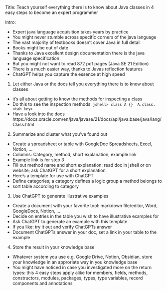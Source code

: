Title: Teach yourself everything there is to know about Java classes in 4 easy steps to become an expert programmer

Intro:

- Expert java language acquisition takes years by practice
- You might never stumble across specific corners of the java language
- The vast majority of textbooks doesn't cover Java in full detail
- Books might be out of date
- Thanks to Java excellent design documentation there is the java language specification
- But you might not want to read 872 pdf pages (Java SE 21 Edition)
- There is a much easier way, thanks to Javas reflection features
- ChatGPT helps you capture the essence at high speed

1. Let either Java or the docs tell you everything there is to know about classes
- it's all about getting to know the methods for inspecting a class 
- Do this to see the inspection methods: `jshell> class A {}  A.class.<tab key>`
- Have a look into the docs https://docs.oracle.com/en/java/javase/21/docs/api/java.base/java/lang/Class.html

2. Summarize and cluster what you've found out
- Create a spreadsheet or table with GoogleDoc Spreadsheets, Excel, Notion, ...
- Columns: Category, method, short explanation, example link
- Example link is for step 3
- Fill out method name and short explanation: read doc in jshell or on website; ask ChatGPT for a short explanation
- Here's a template for use with ChatGPT
- Define categories; a category defines a logic group a method belongs to
- sort table according to category

3. Use ChatGPT to generate illustrative examples
- Create a document with your favorite tool: markdown file/editor, Word, GoogleDocs, Notion, ...
- Decide on entries in the table you wish to have illustrative examples for
- Ask ChatGPT to generate an example with this template
- If you like: try it out and verify ChatGPTs answer
- Document ChatGPTs answer in your doc, set a link in your table to the example

4. Store the result in your knowledge base
- Whatever system you use e.g. Google Drive, Notion, Obsidian, store your knowledge in an approriate way in you knowledge base
- You might have noticed in case you investigated more on the return types: this 4 easy steps apply alike for members, fields, methods, constructors, modules, packages, types, type variables, record components and annotations